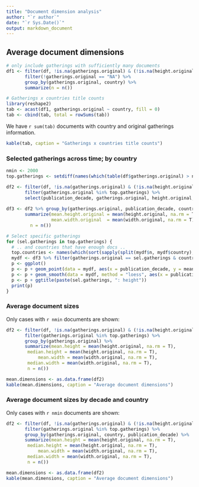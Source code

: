 ```yaml
---
title: "Document dimension analysis"
author: "`r author`"
date: "`r Sys.Date()`"
output: markdown_document
---
```



## Average document dimensions 

```r
# only include gatherings with sufficiently many documents
df1 <- filter(df, !is.na(gatherings.original) & (!is.na(height.original) | !is.na(width.original))) %>%
       filter(!gatherings.original == "NA") %>%       
       group_by(gatherings.original, country) %>% 
       summarize(n = n())

# Gatherings x countries title counts
library(reshape2)
tab <- acast(df1, gatherings.original ~ country, fill = 0)
tab <- cbind(tab, total = rowSums(tab))
```


We have `r sum(tab)` documents with country and original gatherings information.

```r
kable(tab, caption = "Gatherings x countries title counts")
```



### Selected gatherings across time; by country

```r

nmin <- 2000
top.gatherings <- setdiff(names(which(table(df$gatherings.original) > nmin)), "NA")

df2 <- filter(df, !is.na(gatherings.original) & (!is.na(height.original) | !is.na(width.original))) %>%
       filter(gatherings.original %in% top.gatherings) %>%
       select(publication_decade, gatherings.original, height.original, width.original, country)
       
df3 <- df2 %>% group_by(gatherings.original, publication_decade, country) %>% 
       summarize(mean.height.original = mean(height.original, na.rm = T),
    	         mean.width.original  = mean(width.original, na.rm = T),
		 n = n())

# Select specific gatherings
for (sel.gatherings in top.gatherings) {
  # .. and countries that have enough docs ..
  top.countries <- names(which(sort(sapply(split(mydf$n, mydf$country), sum)) > 20))
  mydf <- df3 %>% filter(gatherings.original == sel.gatherings & country %in% top.countries)
  p <- ggplot()
  p <- p + geom_point(data = mydf, aes(x = publication_decade, y = mean.height.original, size = n, group = country, color = country))
  p <- p + geom_smooth(data = mydf, method = "loess", aes(x = publication_decade, y = mean.height.original, color = country))
  p <- p + ggtitle(paste(sel.gatherings, ": height"))
  print(p)
}
```


### Average document sizes 

Only cases with `r nmin` documents are shown:

```r
df2 <- filter(df, !is.na(gatherings.original) & (!is.na(height.original) | !is.na(width.original))) %>%
       filter(gatherings.original %in% top.gatherings) %>%
       group_by(gatherings.original) %>% 
       summarize(mean.height = mean(height.original, na.rm = T),
	    median.height = mean(height.original, na.rm = T),
    	    mean.width = mean(width.original, na.rm = T), 
	    median.width = mean(width.original, na.rm = T), 
	    n = n())

mean.dimensions <- as.data.frame(df2)
kable(mean.dimensions, caption = "Average document dimensions")
```



### Average document sizes by decade and country

Only cases with `r nmin` documents are shown:

```r
df2 <- filter(df, !is.na(gatherings.original) & (!is.na(height.original) | !is.na(width.original))) %>%
       filter(gatherings.original %in% top.gatherings) %>%
       group_by(gatherings.original, country, publication_decade) %>% 
       summarize(mean.height = mean(height.original, na.rm = T),
	    median.height = mean(height.original, na.rm = T),
    	    mean.width = mean(width.original, na.rm = T), 
	    median.width = mean(width.original, na.rm = T), 
	    n = n())

mean.dimensions <- as.data.frame(df2)
kable(mean.dimensions, caption = "Average document dimensions")
```

